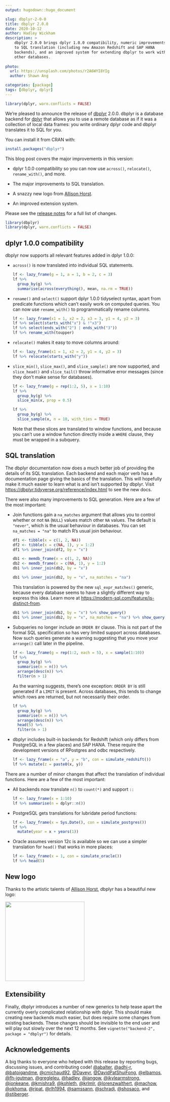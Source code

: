 ```yaml
---
output: hugodown::hugo_document

slug: dbplyr-2-0-0
title: dbplyr 2.0.0
date: 2020-10-12
author: Hadley Wickham
description: >
    dbplyr 2.0.0 brings dplyr 1.0.0 compatibility, numeric improvements
    to SQL translation (including new Amazon Redshift and SAP HANA 
    backends), and an improved system for extending dbplyr to work with
    other databases.
    
photo:
  url: https://unsplash.com/photos/r2A6WYI8YIg
  author: Shawn Ang

categories: [package] 
tags: [dbplyr, dplyr]
---
```


```r
library(dplyr, warn.conflicts = FALSE)
```

We're pleased to announce the release of [dbplyr](https://dbplyr.tidyverse.org/) 2.0.0.
dbplyr is a database backend for [dplyr](https://dplyr.tidyverse.org/) that allows you to use a remote database as if it was a collection of local data frames: you write ordinary dplyr code and dbplyr translates it to SQL for you.

You can install it from CRAN with:

```r
install.packages("dbplyr")
```

This blog post covers the major improvements in this version:

-   dplyr 1.0.0 compatibility so you can now use `across()`, `relocate()`, `rename_with()`, and more.

-   The major improvements to SQL translation.

-   A snazzy new logo from [Allison Horst](https://www.allisonhorst.com).

-   An improved extension system.

Please see the [release notes](%7B%20github_release%20%7D) for a full list of changes.

```r
library(dbplyr)
library(dplyr, warn.conflicts = FALSE)
```

## dplyr 1.0.0 compatibility

dbplyr now supports all relevant features added in dplyr 1.0.0:

-   `across()` is now translated into individual SQL statements.

    ```r
    lf <- lazy_frame(g = 1, a = 1, b = 2, c = 3)
    lf %>% 
      group_by(g) %>% 
      summarise(across(everything(), mean, na.rm = TRUE))
    ```

-   `rename()` and `select()` support dplyr 1.0.0 tidyselect syntax, apart from predicate functions which can't easily work on computed queries.
    You can now use `rename_with()` to programmatically rename columns.

    ```r
    lf <- lazy_frame(x1 = 1, x2 = 2, x3 = 3, y1 = 4, y2 = 3)
    lf %>% select(starts_with("x") & !"x3")
    lf %>% select(ends_with("2") | ends_with("3"))
    lf %>% rename_with(toupper)
    ```

-   `relocate()` makes it easy to move columns around:

    ```r
    lf <- lazy_frame(x1 = 1, x2 = 2, y1 = 4, y2 = 3)
    lf %>% relocate(starts_with("y"))
    ```

-   `slice_min()`, `slice_max()`, and `slice_sample()` are now supported, and `slice_head()` and `slice_tail()` throw informative error messages (since they don't make sense for databases).

    ```r
    lf <- lazy_frame(g = rep(1:2, 5), x = 1:10)
    lf %>% 
      group_by(g) %>% 
      slice_min(x, prop = 0.5)

    lf %>% 
      group_by(g) %>% 
      slice_sample(x, n = 10, with_ties = TRUE)
    ```

    Note that these slices are translated to window functions, and because you can't use a window function directly inside a `WHERE` clause, they must be wrapped in a subquery.

## SQL translation

The dbplyr documentation now does a much better job of providing the details of its SQL translation.
Each backend and each major verb has a documentation page giving the basics of the translation.
This will hopefully make it much easier to learn what is and isn't supported by dbplyr.
Visit <https://dbplyr.tidyverse.org/reference/index.html> to see the new docs.

There were also many improvements to SQL generation.
Here are a few of the most important:

-   Join functions gain a `na_matches` argument that allows you to control whether or not `NA` (`NULL`) values match other `NA` values.
    The default is `"never"`, which is the usual behaviour in databases.
    You can set `na_matches = "na"` to match R's usual join behaviour.

    ```r
    df1 <- tibble(x = c(1, 2, NA))
    df2 <- tibble(x = c(NA, 1), y = 1:2)
    df1 %>% inner_join(df2, by = "x")

    db1 <- memdb_frame(x = c(1, 2, NA))
    db2 <- memdb_frame(x = c(NA, 1), y = 1:2)
    db1 %>% inner_join(db2, by = "x")

    db1 %>% inner_join(db2, by = "x", na_matches = "na")
    ```

    This translation is powered by the new `sql_expr_matches()` generic, because every database seems to have a slightly different way to express this idea.
    Learn more at <https://modern-sql.com/feature/is-distinct-from>.

    ```r
    db1 %>% inner_join(db2, by = "x") %>% show_query()
    db1 %>% inner_join(db2, by = "x", na_matches = "na") %>% show_query()
    ```

-   Subqueries no longer include an `ORDER BY` clause.
    This is not part of the formal SQL specification so has very limited support across databases.
    Now such queries generate a warning suggesting that you move your `arrange()` call later in the pipeline.

    ```r
    lf <- lazy_frame(g = rep(1:2, each = 5), x = sample(1:10))
    lf %>% 
      group_by(g) %>% 
      summarise(n = n()) %>% 
      arrange(desc(n)) %>% 
      filter(n > 1)
    ```

    As the warning suggests, there's one exception: `ORDER BY` is still generated if a `LIMIT` is present.
    Across databases, this tends to change which rows are returned, but not necessarily their order.

    ```r
    lf %>% 
      group_by(g) %>% 
      summarise(n = n()) %>% 
      arrange(desc(n)) %>% 
      head(5) %>% 
      filter(n > 1)
    ```

-   dbplyr includes built-in backends for Redshift (which only differs from PostgreSQL in a few places) and SAP HANA. These require the development versions of RPostgres and odbc respectively.

    ```r
    lf <- lazy_frame(x = "a", y = "b", con = simulate_redshift())
    lf %>% mutate(z = paste0(x, y))
    ```

There are a number of minor changes that affect the translation of individual functions.
Here are a few of the most important:

-   All backends now translate `n()` to `count(*)` and support `::`

    ```r
    lf <- lazy_frame(x = 1:10)
    lf %>% summarise(n = dplyr::n())
    ```

-   PostgreSQL gets translations for lubridate period functions:

    ```r
    lf <- lazy_frame(x = Sys.Date(), con = simulate_postgres())
    lf %>%
      mutate(year = x + years(1))
    ```

-   Oracle assumes version 12c is available so we can use a simpler translation for `head()` that works in more places:

    ```r
    lf <- lazy_frame(x = 1, con = simulate_oracle())
    lf %>% head(5)
    ```

## New logo

Thanks to the artistic talents of [Allison Horst](https://www.allisonhorst.com), dbplyr has a beautiful new logo:

<img src="dbplyr.png" width="250"/>

## Extensibility

Finally, dbplyr introduces a number of new generics to help tease apart the currently overly complicated relationship with dplyr.
This should make creating new backends much easier, but does require some changes from existing backends.
These changes should be invisible to the end user and will play out slowly over the next 12 months.
See `vignette("backend-2", package = "dbplyr")` for details.

## Acknowledgements

A big thanks to everyone who helped with this release by reporting bugs, discussing issues, and contributing code!
[\@abalter](https://github.com/abalter), [\@adhi-r](https://github.com/adhi-r), [\@batpigandme](https://github.com/batpigandme), [\@cmichaud92](https://github.com/cmichaud92), [\@Daveyr](https://github.com/Daveyr), [\@DavidPatShuiFong](https://github.com/DavidPatShuiFong), [\@elbamos](https://github.com/elbamos), [\@fh-jgutman](https://github.com/fh-jgutman), [\@gregleleu](https://github.com/gregleleu), [\@hadley](https://github.com/hadley), [\@iangow](https://github.com/iangow), [\@jkylearmstrong](https://github.com/jkylearmstrong), [\@jonkeane](https://github.com/jonkeane), [\@kmishra9](https://github.com/kmishra9), [\@kohleth](https://github.com/kohleth), [\@krlmlr](https://github.com/krlmlr), [\@lorenzwalthert](https://github.com/lorenzwalthert), [\@machow](https://github.com/machow), [\@okhoma](https://github.com/okhoma), [\@rjpat](https://github.com/rjpat), [\@rlh1994](https://github.com/rlh1994), [\@samssann](https://github.com/samssann), [\@schradj](https://github.com/schradj), [\@shosaco](https://github.com/shosaco), and [\@stiberger](https://github.com/stiberger).
